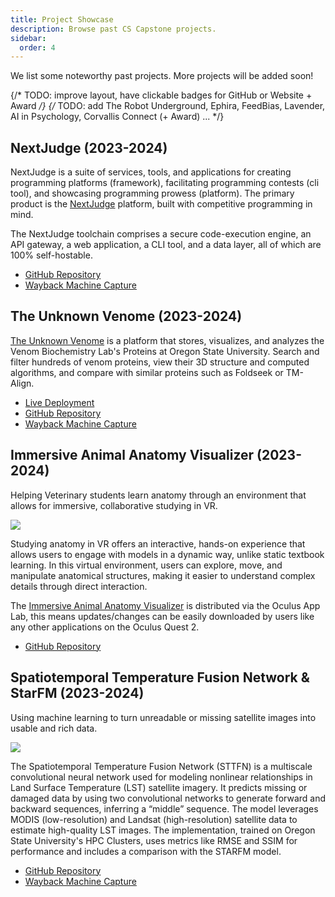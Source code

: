 ```yaml
---
title: Project Showcase
description: Browse past CS Capstone projects.
sidebar:
  order: 4
---
```



We list some noteworthy past projects. More projects will be added soon!

{/* TODO: improve layout, have clickable badges for GitHub or Website + Award */}
{/* TODO: add The Robot Underground, Ephira, FeedBias, Lavender, AI in Psychology, Corvallis Connect (+ Award) ... */}

## NextJudge (2023-2024)

<Badge text="New Product" variant="note" class="mb-6"/>
<Badge text="Web" variant="success" class="mb-6"/>

NextJudge is a suite of services, tools, and applications for creating programming platforms (framework), facilitating programming contests (cli tool), and showcasing programming prowess (platform). The primary product is the [NextJudge](https://nextjudge.vercel.app/) platform, built with competitive programming in mind.

The NextJudge toolchain comprises a secure code-execution engine, an API gateway, a web application, a CLI tool, and a data layer, all of which are 100% self-hostable.

- [GitHub Repository](https://github.com/NextJudge/NextJudge)
- [Wayback Machine Capture](https://web.archive.org/web/20240925165513/https://nextjudge.vercel.app/)

## The Unknown Venome (2023-2024)

<Badge text="Consultancy" variant="note" class="mb-6"/>
<Badge text="Web" variant="success" class="mb-6"/>
<Badge text="Visualization" variant="success" class="mb-6"/>

[The Unknown Venome](https://web.archive.org/web/20240925171611/https://venom-biochem-lab.github.io/venome-poster/) is a platform that stores, visualizes, and analyzes the Venom Biochemistry Lab's Proteins at Oregon State University. Search and filter hundreds of venom proteins, view their 3D structure and computed algorithms, and compare with similar proteins such as Foldseek or TM-Align.

- [Live Deployment](https://venome.cqls.oregonstate.edu/)
- [GitHub Repository](https://github.com/Venom-Biochem-Lab/venome)
- [Wayback Machine Capture](https://web.archive.org/web/20240925171611/https://venom-biochem-lab.github.io/venome-poster/)

## Immersive Animal Anatomy Visualizer (2023-2024)

<Badge text="Consultancy" variant="note" class="mb-6"/>
<Badge text="AR/VR" variant="success" class="mb-6"/>
<Badge text="Visualization" variant="success" class="mb-6"/>

Helping Veterinary students learn anatomy through an environment that allows for immersive, collaborative studying in VR.

![](../../../assets/2023-immersive-animal-anatomy.jpg)

Studying anatomy in VR offers an interactive, hands-on experience that allows users to engage with models in a dynamic way, unlike static textbook learning. In this virtual environment, users can explore, move, and manipulate anatomical structures, making it easier to understand complex details through direct interaction.

The [Immersive Animal Anatomy Visualizer](https://extended-reality-lab.github.io/) is distributed via the Oculus App Lab, this means updates/changes can be easily downloaded by users like any other applications on the Oculus Quest 2. 

- [GitHub Repository](https://github.com/Extended-reality-Lab/Immersive-Animal-Anatomy)

## Spatiotemporal Temperature Fusion Network & StarFM (2023-2024)

<Badge text="Research" variant="note" class="mb-6"/>
<Badge text="Simulation" variant="success" class="mb-6"/>

Using machine learning to turn unreadable or missing satellite images into usable and rich data.

![](../../../assets/2023-sttfn-osu.png)

The Spatiotemporal Temperature Fusion Network (STTFN) is a multiscale convolutional neural network used for modeling nonlinear relationships in Land Surface Temperature (LST) satellite imagery. It predicts missing or damaged data by using two convolutional networks to generate forward and backward sequences, inferring a “middle” sequence. The model leverages MODIS (low-resolution) and Landsat (high-resolution) satellite data to estimate high-quality LST images. The implementation, trained on Oregon State University's HPC Clusters, uses metrics like RMSE and SSIM for performance and includes a comparison with the STARFM model.

- [GitHub Repository](https://github.com/Todd-C-Goldfarb/STTFN-OSU)
- [Wayback Machine Capture](https://web.archive.org/web/20240925172356/https://todd-c-goldfarb.github.io/STTFN-OSU/)